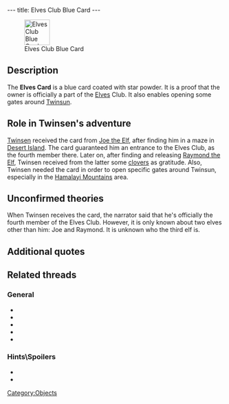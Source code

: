 ---
title: Elves Club Blue Card
---

[[Image:Elves blue card.png|right|59px|frame|Elves Club Blue Card]]

{{Quote|
Quote=The Elves Club Blue Card. This card is coated with star powder and will allow you to open the doors with blue locks.|
Character=Official description}}

==Description==
The '''Elves Card''' is a blue card coated with star powder. It is a proof that the owner is officially a part of the [[Elves]] Club. It also enables opening some gates around [[Twinsun]].

==Role in Twinsen's adventure==
[[Twinsen]] received the card from [[Joe the Elf]], after finding him in a maze in [[Desert Island]]. The card guaranteed him an entrance to the Elves Club, as the fourth member there. Later on, after finding and releasing [[Raymond the Elf]], Twinsen received from the latter some [[clovers]] as gratitude. Also, Twinsen needed the card in order to open specific gates around Twinsun, especially in the [[Hamalayi Mountains]] area.

==Unconfirmed theories==
When Twinsen receives the card, the narrator said that he's officially the fourth member of the Elves Club. However, it is only known about two elves other than him: Joe and Raymond. It is unknown who the third elf is.

==Additional quotes==
{{Quote|
Quote=With this card you are the fourth member of the Elves club. Anyway, its your own business!|
Character=When Twisnen received the card}}
{{Quote|
Quote=You seem to be nice enough, I dub thee an honorary elf. Here's your card. It entitles you to a present.|
Character=Joe the Elf}}
{{Quote|
Quote=And if you have a membership card you can show me, I've something else for you.|
Character=Raymond the Elf}}

==Related threads==
===General===
* {{thread|id=10848|title=Third member of the elves club...}}
* {{thread|id=5900|title=Blue card mystery}}
* {{thread|id=2821|title=Three general questions and a "Have you done this yet. . . "}}
* {{thread|id=445|title=about the funny things...}}
* {{thread|id=11515|title=No blue card on LBA HELP!!!!}}

===Hints\Spoilers===
* {{thread|id=443|title=IMPORTANT! Q ABOUT THE ELVES}}
* {{thread|id=4946|title=Problem with blue card in LBA....}}

[[Category:Objects]]
